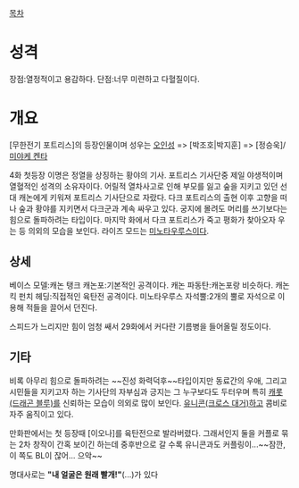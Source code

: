 [[목차]]

= 성격 =

장점:열정적이고 용감하다.
단점:너무 미련하고 다혈질이다.

= 개요 =

[무한전기 포트리스]의 등장인물이며 성우는 [[오인성]] => [박조호|박지훈] => [정승욱]/[[미야케 켄타]]

4화 첫등장 이명은 정열을 상징하는 황야의 기사. 포트리스 기사단중 제일 야생적이며 열혈적인 성격의 소유자이다. 어릴적 열차사고로 인해 부모를 잃고 숲을 지키고 있던 선대 캐논에게 키워져 포트리스 기사단으로 자랐다. 다크 포트리스의 출현 이후 고향을 떠나 숲과 황야를 지키면서 다크군과 계속 싸우고 있다. 궁지에 몰려도 머리를 쓰기보다는 힘으로 돌파하려는 타입이다. 마지막 화에서 다크 포트리스가 죽고 평화가 찾아오자 우는 등 의외의 모습을 보인다. 라이즈 모드는 [[미노타우루스]]이다.

== 상세 ==

베이스 모델:캐논 탱크
캐논포:기본적인 공격이다.
캐논 파동탄:캐논포랑 비슷하다.
캐논 킥 펀치 헤딩:직접적인 육탄전 공격이다.
미노타우루스 자석뿔:2개의 뿔로 자석으로 이용해 적들을 끌어서 던진다.

스피드가 느리지만 힘이 엄청 쌔서 29화에서 커다란 기름병을 들어올릴 정도이다.

== 기타 ==

비록 아무리 힘으로 돌파하려는 ~~진성 화력덕후~~타입이지만 동료간의 우애, 그리고 시민들을 지키고자 하는 기사단의 자부심과 긍지는 그 누구보다도 두터우며 특히 [[캐롯(드래곤 블루)]]를 신뢰하는 모습이 의외로 많이 보인다. [[유니콘(크로스 대거)]]하고 콤비로 자주 움직이고 있다.

만화판에서는 첫 등장때 [이오나]를 육탄전으로 발라버렸다. 그래서인지 둘을 커플로 묶는 2차 창작이 간혹 보이긴 하는데 중후반으로 갈 수록 유니콘과도 커플링이...~~잠깐, 이 쪽도 BL이 잖어... 으악~~

명대사로는 '''"내 얼굴은 원래 빨개!"'''(...)가 있다
